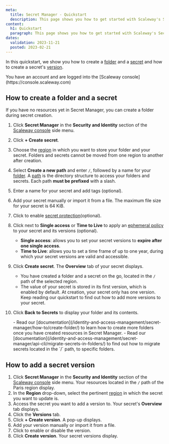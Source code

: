 ```yaml
---
meta:
  title: Secret Manager - Quickstart
  description: This page shows you how to get started with Scaleway's Secret Manager.
content:
  h1: Quickstart
  paragraph: This page shows you how to get started with Scaleway's Secret Manager.
dates:
  validation: 2023-11-21
  posted: 2023-02-21
---
```


In this quickstart, we show you how to create a [folder](/identity-and-access-management/secret-manager/concepts/#folder) and a [secret](/identity-and-access-management/secret-manager/concepts/#secret) and how to create a secret's [version](/identity-and-access-management/secret-manager/concepts/#version).

<Macro id="iam-requirements" />

<Message type="requirement">
  You have an account and are logged into the [Scaleway console](https://console.scaleway.com)
</Message>


## How to create a folder and a secret

<Message type="note">
  If you have no resources yet in Secret Manager, you can create a folder during secret creation.
</Message>

1. Click **Secret Manager** in the **Security and Identity** section of the [Scaleway console](https://console.scaleway.com/) side menu.
2. Click **+ Create secret**.
3. Choose the [region](/identity-and-access-management/secret-manager/concepts/#region) in which you want to store your folder and your secret.
    <Message type="important">
     Folders and secrets cannot be moved from one region to another after creation.
    </Message>
4. Select **Create a new path** and enter `/`, followed by a name for your [folder](/identity-and-access-management/secret-manager/concepts/#folder).
    <Message type="important">
      A [path](/identity-and-access-management/secret-manager/concepts/#path) is the directory structure to access your folders and secrets. Each path **must be prefixed** with a slash.
    </Message>
5. Enter a name for your secret and add tags (optional).
6. Add your secret manually or import it from a file.
    <Message type="note">
     The maximum file size for your secret is 64 KiB.
    </Message>
7. Click <Icon name="toggle" /> to enable [secret protection](/identity-and-access-management/secret-manager/concepts/#secret-protection)(optional).
8. Click <Icon name="toggle" /> next to **Single access** or **Time to Live** to apply an [ephemeral policy](/identity-and-access-management/secret-manager/concepts/#ephemeral-policy) to your secret and its versions (optional).
    <Message type="important">
     - **Single access**: allows you to set your secret versions to **expire after one single access**.
     - **Time to Live**: allows you to set a time frame of up to one year, during which your secret versions are valid and accessible.
    </Message>
9. Click **Create secret**. The **Overview** tab of your secret displays.
    <Message type="note">
      - You have created a folder and a secret on the go, located in the `/` path of the selected region.
      - The value of your secret is stored in its first version, which is enabled by default. At creation, your secret only has one version. Keep reading our quickstart to find out how to add more versions to your secret.
    </Message>

10. Click **Back to Secrets** to display your folder and its contents.

    <Message type="tip">
      - Read our [documentation](/identity-and-access-management/secret-manager/how-to/create-folder/) to learn how to create more folders once you have created resources in Secret Manager.
      - Read our [documentation](/identity-and-access-management/secret-manager/api-cli/migrate-secrets-in-folders/) to find out how to migrate secrets located in the `/` path, to specific folders.
    </Message>

## How to add a secret version

1. Click **Secret Manager** in the **Security and Identity** section of the [Scaleway console](https://console.scaleway.com/) side menu. Your resources located in the `/` path of the Paris region display.
2. In the **Region** drop-down, select the pertinent [region](/identity-and-access-management/secret-manager/concepts/#region) in which the secret you want to update is.
3. Access the secret you want to add a version to. Your secret's **Overview** tab displays.
4. Click the **Versions** tab.
5. Click **+ Create version**. A pop-up displays.
6. Add your version manually or import it from a file.
7. Click <Icon name="toggle" /> to enable or disable the version.
8. Click **Create version**. Your secret versions display.